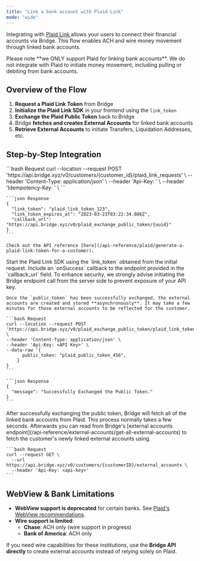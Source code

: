 ```yaml
---
title: "Link a bank account with Plaid Link"
mode: "wide"
---
```


Integrating with [Plaid Link ](https://plaid.com/docs/link/)allows your users to connect their financial accounts via Bridge. This flow enables ACH and wire money movement through linked bank accounts.

<Warning>
  Please note **we ONLY support Plaid for linking bank accounts**. We do not integrate with Plaid to initiate money movement, including pulling or debiting from bank accounts.
</Warning>

## Overview of the Flow

1. **Request a Plaid Link Token** from Bridge
2. **Initialize the Plaid Link SDK** in your frontend using the `link_token`
3. **Exchange the Plaid Public Token** back to Bridge
4. Bridge **fetches and creates External Accounts** for linked bank accounts
5. **Retrieve External Accounts** to initiate Transfers, Liquidation Addresses, etc.

## Step-by-Step Integration

<Steps>
  <Step title="First request a link_token">
    ```bash Request
    curl --location --request POST 'https://api.bridge.xyz/v0/customers/{customer_id}/plaid_link_requests' \
    --header 'Content-Type: application/json' \
    --header 'Api-Key: <API Key>' \
    --header 'Idempotency-Key: <generate a uuid>' \
    ```

    ```json Response
    {
      "link_token": "plaid_link_token_123",
      "link_token_expires_at": "2023-03-23T03:22:34.086Z",
      "callback_url": "https://api.bridge.xyz/v0/plaid_exchange_public_token/{uuid}"
    }
    ```

    Check out the API reference [here](/api-reference/plaid/generate-a-plaid-link-token-for-a-customer).
  </Step>
  <Step title="Initialize the Plaid SDK">
    Start the Plaid Link SDK using the `link_token` obtained from the initial request. Include an `onSuccess` callback to the endpoint provided in the `callback_url` field. To enhance security, we strongly advise initiating the Bridge endpoint call from the server side to prevent exposure of your API key.

    Once the `public_token` has been successfully exchanged, the external accounts are created and stored **asynchronously**. It may take a few minutes for those external accounts to be reflected for the customer.

    ```bash Request
    curl --location --request POST 'https://api.bridge.xyz/v0/plaid_exchange_public_token/plaid_link_token_123' \
    --header 'Content-Type: application/json' \
    --header 'Api-Key: <API Key>' \
    --data-raw '{
          public_token: "plaid_public_token_456",
        }
    }
    ```

    ```json Response
    {
      "message": "Successfully Exchanged the Public Token."
    }
    ```
  </Step>
  <Step title="Fetch Plaid linked bank accounts ">
    After successfully exchanging the public token, Bridge will fetch all of the linked bank accounts from Plaid. This process normally takes a few seconds. Afterwards you can read from Bridge's [external accounts endpoint](/api-reference/external-accounts/get-all-external-accounts) to fetch the customer's newly linked external accounts using.

    ```bash Request
    curl --request GET \
      --url https://api.bridge.xyz/v0/customers/{customerID}/external_accounts \
      --header 'Api-Key: <api-key>'
    ```
  </Step>
</Steps>

## WebView & Bank Limitations

- **WebView support is deprecated** for certain banks. See [Plaid's WebView recommendations](https://plaid.docsend.com/view/h3qdupjusiwyjvv5?utm_source=product&utm_medium=p2&utm_campaign=2023_04_product_all_p2_chase_inprocess_deprecation_1&utm_term=us_can_eu_uk&utm_content=api_docs&mkt_tok=NDk1LVdSRS01NjEAAAGLLs_Qn6Y7E3wrrQO1CqOlBpruQWox_UmouirHPa3MltCum43qNbR9nS7gWSa6kM63HnuhssBFTYHJhzRP2pFl6G979XUn33pK_QGfgGxNKcoieg).
- **Wire support is limited**:
  - **Chase**: ACH only (wire support in progress)
  - **Bank of America**: ACH only

If you need wire capabilities for these institutions, use the **Bridge API directly** to create external accounts instead of relying solely on Plaid.